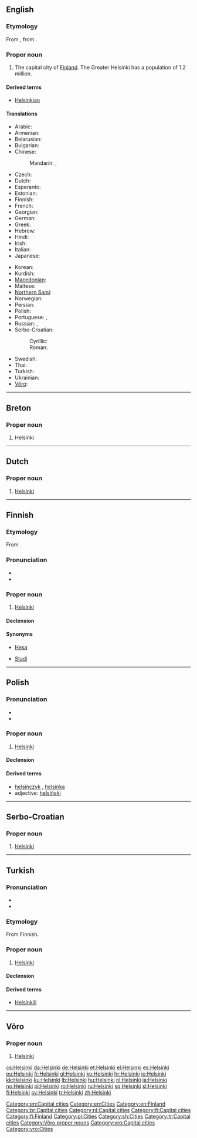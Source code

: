 {{also|Helsinkî|Ħelsinki}}
==English==
{{wikipedia}}
===Etymology===
From {{etyl|fi}} {{term|Helsinki|lang=fi}}, from {{etyl|sv}} {{term|Helsingfors|lang=sv}}.

===Proper noun===
{{en-proper noun}}

# The capital city of [[Finland]]. The Greater Helsinki has a population of 1.2 million.

====Derived terms====
* [[Helsinkian]]

====Translations====
{{trans-top|the capital city of Finland}}
* Arabic: {{t-|ar|هلسنكي|m|tr=hilsínki}}
* Armenian: {{t-|hy|Հելսինկի|tr=Helsinki}}
* Belarusian: {{t|be|Хельсінкі|m|tr=Xél’sinki|xs=Belarusian}}
* Bulgarian: {{t|bg|Хелзинки|m|tr=Xélzinki}}
* Chinese:
*: Mandarin: {{t-|cmn|赫爾辛基|sc=Hani}}, {{t-|cmn|赫尔辛基|tr=Hè'ěrxīnjī|sc=Hani}}
* Czech: {{t+|cs|Helsinky|f|p}}
* Dutch: {{t-|nl|Helsinki}}
* Esperanto: {{t|eo|Helsinko}}
* Estonian: {{t+|et|Helsingi}}
* Finnish: {{t+|fi|Helsinki}}
* French: {{t+|fr|Helsinki|m}}
* Georgian: {{t|ka|ჰელსინკი|tr=helsinki|sc=Geor|xs=Georgian}}
* German: {{t+|de|Helsinki|n}}
* Greek: {{t+|el|Ελσίνκι|n|tr=Elsínki}}
* Hebrew: {{t|he|הלסינקי}}
* Hindi: {{t|hi|हेलसिंकी|tr=hēlsiṅkī|xs=Hindi}}
* Irish: {{t|ga|Heilsincí|f}}
* Italian: {{t-|it|Helsinki|f}}
* Japanese: {{t-|ja|ヘルシンキ|tr=Herushinki}}
{{trans-mid}}
* Korean: {{t|ko|헬싱키|tr=Helsingki}}
* Kurdish: {{t+|ku|Helsinkî|f}}
* [[Macedonian]]: {{t-|mk|Хелсинки|m|tr=Hélsinki}}
* Maltese: {{t|mt|Ħelsinki}}
* [[Northern Sami]]: {{tø|se|Helsset}}
* Norwegian: {{t+|no|Helsingfors}}
* Persian: {{t|fa|هلسینکی}}
* Polish: {{t+|pl|Helsinki|p}}
* Portuguese: {{t|pt|Helsínquia|f}} {{qualifier|Portugal}}, {{t|pt|Helsinque|f}} {{qualifier|Brazil}}
* Russian: {{t-|ru|Хельсинки|m|tr=Xél’sinki}} {{indeclinable}},  {{qualifier|obsolete}} {{t|ru|Гельсингфорс|m|tr=Gel'singfórs}}
* Serbo-Croatian:
*: Cyrillic: {{t|sh|Хелсинки|m|sc=Cyrl}}
*: Roman: {{t|sh|Helsinki|m}}
* Swedish: {{t+|sv|Helsingfors}}
* Thai: {{t|th|เฮลซิงกิ|tr=haynsinggì}}
* Turkish: {{t+|tr|Helsinki}}
* Ukrainian: {{t|uk|Гельсiнкi|m|tr=Hél’sinki|xs=Ukrainian}}
* [[Võro]]: {{tø|vro|Helsinki}}
{{trans-bottom}}

[[Category:en:Capital cities]]
[[Category:en:Cities]]
[[Category:en:Finland]]

----

==Breton==
{{wikipedia|lang=br}}

===Proper noun===
{{head|br|proper noun|sort=helsinki}}

# Helsinki

[[Category:br:Capital cities]]

----

==Dutch==
{{wikipedia|lang=nl}}

===Proper noun===
{{head|nl|proper noun}}

# [[#English|Helsinki]]

[[Category:nl:Capital cities]]

----

==Finnish==
{{wikipedia|lang=fi}}
===Etymology===
From {{etyl|sv|fi}} {{term|Helsingfors|lang=sv}}.

===Pronunciation===
* {{IPA|lang=fi|[ˈhelsiŋki]}}
* {{hyphenation|hel|sin|ki}}

===Proper noun===
{{fi-proper noun}}

# [[#English|Helsinki]]

====Declension====
{{fi-decl-tuoli|Helsi|nk|ng|ä|nopl=1}}

====Synonyms====
* {{qualifier|colloquial}} [[Hesa]]
* {{qualifier|slang}} [[Stadi]]

[[Category:fi:Capital cities]]
[[Category:fi:Finland]]

----

==Polish==

===Pronunciation===
* {{IPA|/xɛlˈs̪in̪ci/|lang=pl}}
* {{audio|Pl-Helsinki.ogg|audio}}

===Proper noun===
{{head|pl|proper noun|g=p}}

# [[#English|Helsinki]]

====Declension====
{{pl-decl-noun-pl
|Helsinki
|Helsinek
|Helsinkom
|Helsinki
|Helsinkami
|Helsinkach
|Helsinki
}}

====Derived terms====
* [[helsińczyk]] {{m}}, [[helsinka]] {{f}}
* adjective: [[helsiński]]

[[Category:pl:Cities]]

----

==Serbo-Croatian==

===Proper noun===
{{sh-proper noun|g=m|r|Хелсинки}}

# [[#English|Helsinki]]

[[Category:sh:Cities]]

----

==Turkish==

===Pronunciation===
* {{IPA|[helˈsinci]|lang=tr}}
* {{hyphenation|hel|sin|ki}}

===Etymology===
From Finnish.

===Proper noun===
{{head|tr|proper noun}}

# [[#English|Helsinki]]

====Declension====
{{tr-prop-v-ei}}
{{tr-poss-prop-v-ei}}

====Derived terms====
* [[Helsinkili]]

[[Category:tr:Capital cities]]

----

==Võro==

===Proper noun===
{{head|vro|proper noun}}

# [[#English|Helsinki]]

[[Category:Võro proper nouns]]
[[Category:vro:Capital cities]]
[[Category:vro:Cities]]

[[cs:Helsinki]]
[[da:Helsinki]]
[[de:Helsinki]]
[[et:Helsinki]]
[[el:Helsinki]]
[[es:Helsinki]]
[[eu:Helsinki]]
[[fr:Helsinki]]
[[gl:Helsinki]]
[[ko:Helsinki]]
[[hr:Helsinki]]
[[io:Helsinki]]
[[kk:Helsinki]]
[[ku:Helsinki]]
[[lb:Helsinki]]
[[hu:Helsinki]]
[[nl:Helsinki]]
[[ja:Helsinki]]
[[no:Helsinki]]
[[pl:Helsinki]]
[[ro:Helsinki]]
[[ru:Helsinki]]
[[sq:Helsinki]]
[[sl:Helsinki]]
[[fi:Helsinki]]
[[sv:Helsinki]]
[[tr:Helsinki]]
[[zh:Helsinki]]